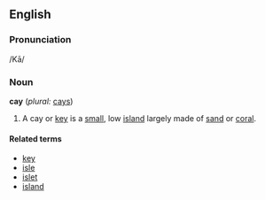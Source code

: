 == English ==
=== Pronunciation ===
/Kā/



===Noun===
'''cay'''  (''plural:'' [[cays]])
# A cay or [[key]] is a [[small]], low [[island]] largely made of [[sand]] or [[coral]].


====Related terms====
*[[key]]
*[[isle]]
*[[islet]]
*[[island]]